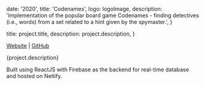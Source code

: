 

  date: '2020',
  title: 'Codenames',
  logo: logoImage,
  description:
    'Implementation of the popular board game Codenames - finding detectives (i.e., words) from a set related to a hint given by the spymaster.',
}

  title: project.title,
  description: project.description,
}


[Website](https://codenames.jana19.dev) |
[GitHub](https://github.com/jana19-dev/codenames)

<div>{project.description}</div>

<Image src={coverImage} alt="" />

Built using ReactJS with Firebase as the backend for real-time database and hosted on Netlify.

<Image src={image1} alt="" />

<Image src={image2} alt="" />

<Image src={image3} alt="" />

<Image src={image4} alt="" />
